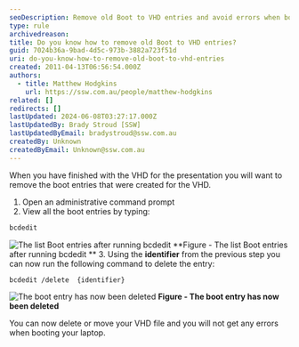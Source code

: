 ```yaml
---
seoDescription: Remove old Boot to VHD entries and avoid errors when booting your laptop by identifying and deleting unnecessary entries using bcdedit commands.
type: rule
archivedreason:
title: Do you know how to remove old Boot to VHD entries?
guid: 7024b36a-9bad-4d5c-973b-3882a723f51d
uri: do-you-know-how-to-remove-old-boot-to-vhd-entries
created: 2011-04-13T06:56:54.000Z
authors:
  - title: Matthew Hodgkins
    url: https://ssw.com.au/people/matthew-hodgkins
related: []
redirects: []
lastUpdated: 2024-06-08T03:27:17.000Z
lastUpdatedBy: Brady Stroud [SSW]
lastUpdatedByEmail: bradystroud@ssw.com.au
createdBy: Unknown
createdByEmail: Unknown@ssw.com.au
---
```


When you have finished with the VHD for the presentation you will want to remove the boot entries that were created for the VHD.
1. Open an administrative command prompt
2. View all the boot entries by typing:

```bash
bcdedit
```

![The list Boot entries after running bcdedit](/uploads/rules/do-you-know-how-to-remove-old-boot-to-vhd-entries/fig6-listbootentries.png)
**Figure - The list Boot entries after running bcdedit
** 3. Using the **identifier** from the previous step you can now run the following command to delete the entry:

```bash
bcdedit /delete  {identifier}
```

![The boot entry has now been deleted](/uploads/rules/do-you-know-how-to-remove-old-boot-to-vhd-entries/fig7-deletingthebootentry.png)
**Figure - The boot entry has now been deleted**

You can now delete or move your VHD file and you will not get any errors when booting your laptop.
